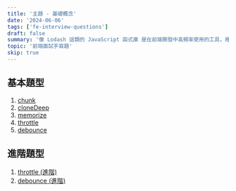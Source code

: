 ```yaml
---
title: '主題 - 基礎概念'
date: '2024-06-06'
tags: ['fe-interview-questions']
draft: false
summary: '像 Lodash 這類的 JavaScript 函式庫 是在前端開發中高頻率使用的工具，裡面提供了很多實用的函式，讓我們可以快速對各種型別的資料進行操作，而本主題將會介紹一些常見的工具函式。'
topic: '前端面試手寫題'
skip: true
---
```


## 基本題型

1. [chunk](/writing/fe-interview-questions/utility/general/chunk)
2. [cloneDeep](/writing/fe-interview-questions/utility/general/cloneDeep)
3. [memorize](/writing/fe-interview-questions/utility/general/memorize)
4. [throttle](/writing/fe-interview-questions/utility/general/throttle)
5. [debounce](/writing/fe-interview-questions/utility/general/debounce)

## 進階題型

1. [throttle (進階)](/writing/fe-interview-questions/utility/general/advanced-throttle)
2. [debounce (進階)](/writing/fe-interview-questions/utility/general/advanced-debounce)
